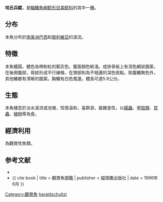 {{Speciesbox
| name = 哈氏兵鯰
| image = Corydoras haraldschultzi.jpg
| status = NE
| genus = Corydoras
| species = haraldschultzi
| authority = [[Knaack|Knaack]], 1962
| synonyms = 
}}

'''哈氏兵鯰'''，是[[輻鰭魚綱|輻鰭魚綱]][[鯰形目|鯰形目]][[美鯰科|美鯰科]]的其中一[[種|種]]。

==分布==
本魚分布於[[南美洲|南美洲]][[巴西|巴西]]和[[玻利維亞|玻利維亞]]的溪流。

==特徵==
本魚體圓，體色為帶粉紅的藍灰色，腹面顏色較淺。成排骨板上有深色網狀圖案，在後側腹部，斑紋形成平行線條，在頭部則為不相連的深色斑點。除腹鰭無色外，其他鰭都有清晰的圖案。胸鰭有白色寬邊。體長可達5.9公分。

==生態==
本魚棲息於淡水溪流或池塘，性情溫和，喜群游，屬雜食性，以[[蠕蟲|蠕蟲]]、[[甲殼類|甲殼類]]、[[昆蟲|昆蟲]]、[[植物|植物]]等為食。

==經濟利用==
為觀賞性魚類。

==参考文献==
{{refbegin}}
*{{FishBase_species|genus=Corydoras|species=haraldschultzi|year=2011|month=12}}
*{{ cite book | title = 觀賞魚圖鑑 | publisher = 貓頭鷹出版社 | date = 1996年6月 }}
{{refend}}
{{Taxonbar|from=Q1755079}}

[[Category:觀賞魚|Category:觀賞魚]]
[[Category:兵鯰屬|haraldschultzi]]